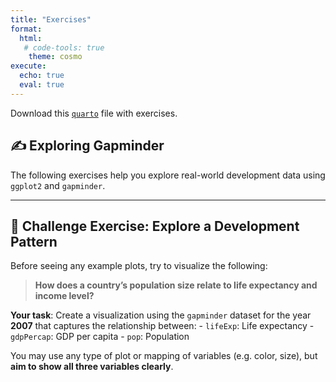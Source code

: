 ```yaml
---
title: "Exercises"
format:
  html:
   # code-tools: true 
    theme: cosmo
execute:
  echo: true
  eval: true
---
```


Download this [`quarto`](https://melinscribe.github.io/Workshop/exercises/exercises_R.qmd) file with exercises.


## ✍️ Exploring Gapminder

The following exercises help you explore real-world development data using `ggplot2` and `gapminder`.

------------------------------------------------------------------------

## 🧠 Challenge Exercise: Explore a Development Pattern

Before seeing any example plots, try to visualize the following:

> **How does a country's population size relate to life expectancy and income level?**

**Your task**: Create a visualization using the `gapminder` dataset for the year **2007** that captures the relationship between: - `lifeExp`: Life expectancy - `gdpPercap`: GDP per capita - `pop`: Population

You may use any type of plot or mapping of variables (e.g. color, size), but **aim to show all three variables clearly**.

